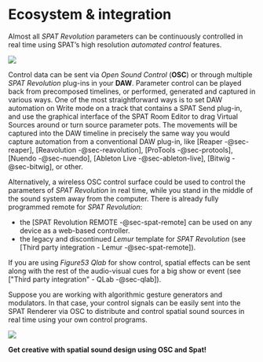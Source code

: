# Ecosystem & integration

Almost all _SPAT Revolution_ parameters can be continuously controlled in real time using SPAT's high resolution _automated control_ features.

![](https://media.githubusercontent.com/media/FLUX-SE/doc_images/main/SpatR/ThirdParty/ReaperAutomation2.jpg)

Control data can be sent via _Open Sound Control_ (**OSC**) or through multiple _SPAT Revolution_ plug-ins in your **DAW**. 
Parameter control can be played back from precomposed timelines, or performed, generated and captured in various ways.
One of the most straightforward ways is to set DAW automation on Write mode on a track that contains a SPAT Send plug-in, and use the graphical interface of the SPAT Room Editor to drag Virtual Sources around or turn source parameter pots.
The movements will be captured into the DAW timeline in precisely the same way you would capture automation from a conventional DAW plug-in, like [Reaper -@sec-reaper], [Reavolution -@sec-reavolution], [ProTools -@sec-protools], [Nuendo -@sec-nuendo], [Ableton Live -@sec-ableton-live], [Bitwig -@sec-bitwig], or other.

Alternatively, a wireless OSC control surface could be used to control the parameters of _SPAT Revolution_ in real time, while you stand in the middle of the sound system away from the computer.
There is already fully programmed remote for _SPAT Revolution_:

- the [SPAT Revolution REMOTE -@sec-spat-remote] can be used on any device as a web-based controller.
- the legacy and discontinued _Lemur_ template for _SPAT Revolution_ (see [Third party integration - Lemur -@sec-spat-remote]).

If you are using _Figure53 Qlab_ for show control, spatial effects can be sent along with the rest of the audio-visual cues for a big show or event (see ["Third party integration" - QLab -@sec-qlab]).

Suppose you are working with algorithmic gesture generators and modulators. In that case, your control signals can be easily sent into the SPAT Renderer via OSC to distribute and control spatial sound sources in real time using your own control programs.

![](https://media.githubusercontent.com/media/FLUX-SE/doc_images/main/SpatR/Generic/OSCIntegrationDiagram.jpg)

**Get creative with spatial sound design using OSC and Spat!**
